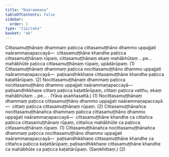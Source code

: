 ```yaml
---
title: "Naārammaṇa"
tableOfContents: false
sidebar:
  order: 1
type: "tipitaka"
basket: "ab"
---
```



<DynamicBreadcrumb />

<Division number="196">

<Paragraph number="2796">
Cittasamuṭṭhānaṃ dhammaṃ paṭicca cittasamuṭṭhāno dhammo uppajjati naārammaṇapaccayā—  cittasamuṭṭhāne khandhe paṭicca cittasamuṭṭhānaṃ rūpaṃ, cittasamuṭṭhānaṃ ekaṃ mahābhūtaṃ …pe…  mahābhūte paṭicca cittasamuṭṭhānaṃ rūpaṃ, upādārūpaṃ. (1)
</Paragraph>

<Paragraph number="2797">
Cittasamuṭṭhānaṃ dhammaṃ paṭicca nocittasamuṭṭhāno dhammo uppajjati naārammaṇapaccayā—  paṭisandhikkhaṇe cittasamuṭṭhāne khandhe paṭicca kaṭattārūpaṃ. (2)
</Paragraph>

</Division>
<Division number="197">

<Paragraph number="2798">
Nocittasamuṭṭhānaṃ dhammaṃ paṭicca nocittasamuṭṭhāno dhammo uppajjati naārammaṇapaccayā—  paṭisandhikkhaṇe cittaṃ paṭicca kaṭattārūpaṃ, cittaṃ paṭicca vatthu, ekaṃ mahābhūtaṃ …pe… . (Yāva asaññasattā.) (1)
</Paragraph>

<Paragraph number="2799">
Nocittasamuṭṭhānaṃ dhammaṃ paṭicca cittasamuṭṭhāno dhammo uppajjati naārammaṇapaccayā—  cittaṃ paṭicca cittasamuṭṭhānaṃ rūpaṃ. (2)
</Paragraph>

<Paragraph number="2800">
Cittasamuṭṭhānañca nocittasamuṭṭhānañca dhammaṃ paṭicca cittasamuṭṭhāno dhammo uppajjati naārammaṇapaccayā—  cittasamuṭṭhāne khandhe ca cittañca paṭicca cittasamuṭṭhānaṃ rūpaṃ, cittañca mahābhūte ca paṭicca cittasamuṭṭhānaṃ rūpaṃ. (1)
</Paragraph>

<Paragraph number="2801">
Cittasamuṭṭhānañca nocittasamuṭṭhānañca dhammaṃ paṭicca nocittasamuṭṭhāno dhammo uppajjati naārammaṇapaccayā—  paṭisandhikkhaṇe cittasamuṭṭhāne khandhe ca cittañca paṭicca kaṭattārūpaṃ; paṭisandhikkhaṇe cittasamuṭṭhāne khandhe ca mahābhūte ca paṭicca kaṭattārūpaṃ. (Saṃkhittaṃ.) (2)
</Paragraph>
</Division>